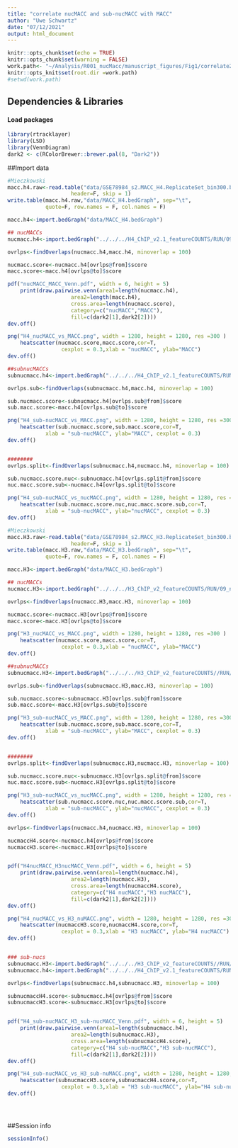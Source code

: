 ```yaml
---
title: "correlate nucMACC and sub-nucMACC with MACC"
author: "Uwe Schwartz"
date: "07/12/2021"
output: html_document
---
```


```r
knitr::opts_chunk$set(echo = TRUE)
knitr::opts_chunk$set(warning = FALSE)
work.path<- "~/Analysis/R001_nucMacc/manuscript_figures/Fig1/correlate2MACC/"
knitr::opts_knit$set(root.dir =work.path)
#setwd(work.path)
```

## Dependencies & Libraries

#### Load packages
```r
library(rtracklayer)
library(LSD)
library(VennDiagram)
dark2 <- c(RColorBrewer::brewer.pal(8, "Dark2"))
```

##Import data

```r
#Mieczkowski
macc.h4.raw<-read.table("data/GSE78984_s2.MACC_H4.ReplicateSet_bin300.bedGraph",
                    header=F, skip = 1)
write.table(macc.h4.raw,"data/MACC_H4.bedGraph", sep="\t",
            quote=F, row.names = F, col.names = F)

macc.h4<-import.bedGraph("data/MACC_H4.bedGraph")

## nucMACCs
nucmacc.h4<-import.bedGraph("../../../H4_ChIP_v2.1_featureCOUNTS/RUN/09_nucMACC/nucMACC_scores.bedgraph")

ovrlps<-findOverlaps(nucmacc.h4,macc.h4, minoverlap = 100)

nucmacc.score<-nucmacc.h4[ovrlps@from]$score
macc.score<-macc.h4[ovrlps@to]$score

pdf("nucMACC_MACC_Venn.pdf", width = 6, height = 5)
    print(draw.pairwise.venn(area1=length(nucmacc.h4),
                    area2=length(macc.h4),
                    cross.area=length(nucmacc.score),
                    category=c("nucMACC","MACC"),
                    fill=c(dark2[1],dark2[2])))
dev.off()

png("H4_nucMACC_vs_MACC.png", width = 1280, height = 1280, res =300 )
    heatscatter(nucmacc.score,macc.score,cor=T,
                 cexplot = 0.3,xlab = "nucMACC", ylab="MACC")
dev.off()

##subnucMACCs
subnucmacc.h4<-import.bedGraph("../../../H4_ChIP_v2.1_featureCOUNTS/RUN/10_sub-nucMACC/sub-nucMACC_scores.bedgraph")

ovrlps.sub<-findOverlaps(subnucmacc.h4,macc.h4, minoverlap = 100)

sub.nucmacc.score<-subnucmacc.h4[ovrlps.sub@from]$score
sub.macc.score<-macc.h4[ovrlps.sub@to]$score

png("H4_sub-nucMACC_vs_MACC.png", width = 1280, height = 1280, res =300 )
    heatscatter(sub.nucmacc.score,sub.macc.score,cor=T,
            xlab = "sub-nucMACC", ylab="MACC", cexplot = 0.3)
dev.off()


########
ovrlps.split<-findOverlaps(subnucmacc.h4,nucmacc.h4, minoverlap = 100)

sub.nucmacc.score.nuc<-subnucmacc.h4[ovrlps.split@from]$score
nuc.macc.score.sub<-nucmacc.h4[ovrlps.split@to]$score

png("H4_sub-nucMACC_vs_nucMACC.png", width = 1280, height = 1280, res =300 )
    heatscatter(sub.nucmacc.score.nuc,nuc.macc.score.sub,cor=T,
            xlab = "sub-nucMACC", ylab="nucMACC", cexplot = 0.3)
dev.off()
```


```r
#Mieczkowski
macc.H3.raw<-read.table("data/GSE78984_s2.MACC_H3.ReplicateSet_bin300.bedGraph",
                    header=F, skip = 1)
write.table(macc.H3.raw,"data/MACC_H3.bedGraph", sep="\t",
            quote=F, row.names = F, col.names = F)

macc.H3<-import.bedGraph("data/MACC_H3.bedGraph")

## nucMACCs
nucmacc.H3<-import.bedGraph("../../../H3_ChIP_v2_featureCOUNTS/RUN/09_nucMACC/nucMACC_scores.bedgraph")

ovrlps<-findOverlaps(nucmacc.H3,macc.H3, minoverlap = 100)

nucmacc.score<-nucmacc.H3[ovrlps@from]$score
macc.score<-macc.H3[ovrlps@to]$score

png("H3_nucMACC_vs_MACC.png", width = 1280, height = 1280, res =300 )
    heatscatter(nucmacc.score,macc.score,cor=T,
                 cexplot = 0.3,xlab = "nucMACC", ylab="MACC")
dev.off()

##subnucMACCs
subnucmacc.H3<-import.bedGraph("../../../H3_ChIP_v2_featureCOUNTS//RUN/10_sub-nucMACC/sub-nucMACC_scores.bedgraph")

ovrlps.sub<-findOverlaps(subnucmacc.H3,macc.H3, minoverlap = 100)

sub.nucmacc.score<-subnucmacc.H3[ovrlps.sub@from]$score
sub.macc.score<-macc.H3[ovrlps.sub@to]$score

png("H3_sub-nucMACC_vs_MACC.png", width = 1280, height = 1280, res =300 )
    heatscatter(sub.nucmacc.score,sub.macc.score,cor=T,
            xlab = "sub-nucMACC", ylab="MACC", cexplot = 0.3)
dev.off()


########
ovrlps.split<-findOverlaps(subnucmacc.H3,nucmacc.H3, minoverlap = 100)

sub.nucmacc.score.nuc<-subnucmacc.H3[ovrlps.split@from]$score
nuc.macc.score.sub<-nucmacc.H3[ovrlps.split@to]$score

png("H3_sub-nucMACC_vs_nucMACC.png", width = 1280, height = 1280, res =300 )
    heatscatter(sub.nucmacc.score.nuc,nuc.macc.score.sub,cor=T,
            xlab = "sub-nucMACC", ylab="nucMACC", cexplot = 0.3)
dev.off()
```


```r
ovrlps<-findOverlaps(nucmacc.h4,nucmacc.H3, minoverlap = 100)

nucmaccH4.score<-nucmacc.h4[ovrlps@from]$score
nucmaccH3.score<-nucmacc.H3[ovrlps@to]$score


pdf("H4nucMACC_H3nucMACC_Venn.pdf", width = 6, height = 5)
    print(draw.pairwise.venn(area1=length(nucmacc.h4),
                    area2=length(nucmacc.H3),
                    cross.area=length(nucmaccH4.score),
                    category=c("H4 nucMACC","H3 nucMACC"),
                    fill=c(dark2[1],dark2[2])))
dev.off()

png("H4_nucMACC_vs_H3_nuMACC.png", width = 1280, height = 1280, res =300 )
    heatscatter(nucmaccH3.score,nucmaccH4.score,cor=T,
                 cexplot = 0.3,xlab = "H3 nucMACC", ylab="H4 nucMACC")
dev.off()


### sub-nucs
subnucmacc.H3<-import.bedGraph("../../../H3_ChIP_v2_featureCOUNTS//RUN/10_sub-nucMACC/sub-nucMACC_scores.bedgraph")
subnucmacc.h4<-import.bedGraph("../../../H4_ChIP_v2.1_featureCOUNTS/RUN/10_sub-nucMACC/sub-nucMACC_scores.bedgraph")

ovrlps<-findOverlaps(subnucmacc.h4,subnucmacc.H3, minoverlap = 100)

subnucmaccH4.score<-subnucmacc.h4[ovrlps@from]$score
subnucmaccH3.score<-subnucmacc.H3[ovrlps@to]$score


pdf("H4_sub-nucMACC_H3_sub-nucMACC_Venn.pdf", width = 6, height = 5)
    print(draw.pairwise.venn(area1=length(subnucmacc.h4),
                    area2=length(subnucmacc.H3),
                    cross.area=length(subnucmaccH4.score),
                    category=c("H4 sub-nucMACC","H3 sub-nucMACC"),
                    fill=c(dark2[1],dark2[2])))
dev.off()

png("H4_sub-nucMACC_vs_H3_sub-nuMACC.png", width = 1280, height = 1280, res =300 )
    heatscatter(subnucmaccH3.score,subnucmaccH4.score,cor=T,
                 cexplot = 0.3,xlab = "H3 sub-nucMACC", ylab="H4 sub-nucMACC")
dev.off()





```



##Session info
```r
sessionInfo()
```



